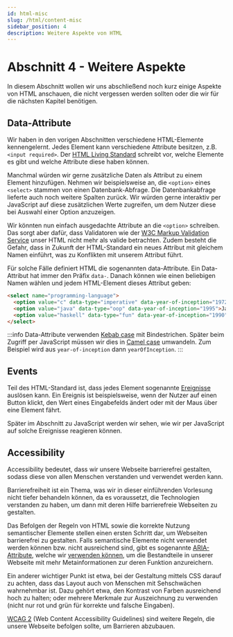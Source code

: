 ```yaml
---
id: html-misc
slug: /html/content-misc
sidebar_position: 4
description: Weitere Aspekte von HTML
---
```


# Abschnitt 4 - Weitere Aspekte

In diesem Abschnitt wollen wir uns abschließend noch kurz einige Aspekte von
HTML anschauen, die nicht vergessen werden sollten oder die wir für die nächsten
Kapitel benötigen.

## Data-Attribute

Wir haben in den vorigen Abschnitten verschiedene HTML-Elemente kennengelernt.
Jedes Element kann verschiedene Attribute besitzen, z.B. `<input required>`.
Der [HTML Living Standard](https://html.spec.whatwg.org/multipage/) schreibt
vor, welche Elemente es gibt und welche Attribute diese haben können.

Manchmal würden wir gerne zusätzliche Daten als Attribut zu einem Element
hinzufügen. Nehmen wir beispielsweise an, die `<option>` eines `<select>`
stammen von einen Datenbank-Abfrage. Die Datenbankabfrage lieferte auch noch
weitere Spalten zurück. Wir würden gerne interaktiv per JavaScript auf diese
zusätzlichen Werte zugreifen, um dem Nutzer diese bei Auswahl einer Option
anzuzeigen.

Wir könnten nun einfach ausgedachte Attribute an die `<option>` schreiben.
Das sorgt aber dafür, dass Validatoren wie der [W3C Markup Validation Service](https://validator.w3.org/)
unser HTML nicht mehr als valide betrachten. Zudem besteht die Gefahr, dass
in Zukunft der HTML-Standard ein neues Attribut mit gleichem Namen einführt,
was zu Konflikten mit unserem Attribut führt.

Für solche Fälle definiert HTML die sogenannten data-Attribute. Ein Data-Attribut
hat immer den Präfix `data-`. Danach können wie einen beliebigen Namen wählen
und jedem HTML-Element dieses Attribut geben:

```html
<select name="programming-language">
  <option value="c" data-type="imperative" data-year-of-inception="1972">C</option>
  <option value="java" data-type="oop" data-year-of-inception="1995">Java</option>
  <option value="haskell" data-type="fun" data-year-of-inception="1990">Haskell</option>
</select>
```

:::info
Data-Attribute verwenden [Kebab case](https://developer.mozilla.org/en-US/docs/Glossary/Kebab_case)
mit Bindestrichen. Später beim Zugriff per JavaScript müssen wir dies in
[Camel case](https://developer.mozilla.org/en-US/docs/Glossary/Camel_case) umwandeln.
Zum Beispiel wird aus `year-of-inception` dann `yearOfInception`. 
:::

## Events

Teil des HTML-Standard ist, dass jedes Element sogenannte [Ereignisse](https://html.spec.whatwg.org/multipage/webappapis.html#events)
auslösen kann. Ein Ereignis ist beispielsweise, wenn der Nutzer auf einen Button klickt,
den Wert eines Eingabefelds ändert oder mit der Maus über eine Element fährt.

Später im Abschnitt zu JavaScript werden wir sehen, wie wir per JavaScript
auf solche Ereignisse reagieren können.

## Accessibility

Accessibility bedeutet, dass wir unsere Webseite barrierefrei gestalten, sodass
diese von allen Menschen verstanden und verwendet werden kann.

Barrierefreiheit ist ein Thema, was wir in dieser einführenden Vorlesung nicht
tiefer behandeln können, da es voraussetzt, die Technologien verstanden zu haben,
um dann mit deren Hilfe barrierefreie Webseiten zu gestalten.

Das Befolgen der Regeln von HTML sowie die korrekte Nutzung semantischer Elemente
stellen einen ersten Schritt dar, um Webseiten barrierefrei zu gestalten. Falls
semantische Elemente nicht verwendet werden können bzw. nicht ausreichend sind,
gibt es sogenannte [ARIA-Attribute](https://www.w3.org/TR/wai-aria-1.2/), welche
wir [verwenden können](https://developer.mozilla.org/en-US/docs/Web/Accessibility/ARIA), um
die Bestandteile in unserer Webseite mit mehr Metainformationen zur deren Funktion anzureichern.

Ein anderer wichtiger Punkt ist etwa, bei der Gestaltung mittels CSS darauf zu achten,
dass das Layout auch von Menschen mit Sehschwächen wahrnehmbar ist. Dazu gehört
etwa, den Kontrast von Farben ausreichend hoch zu halten; oder mehrere Merkmale
zur Auszeichnung zu verwenden (nicht nur rot und grün für korrekte und falsche Eingaben).

[WCAG 2](https://www.w3.org/WAI/standards-guidelines/wcag/) (Web Content Accessibility Guidelines)
sind weitere Regeln, die unsere Webseite befolgen sollte, um Barrieren abzubauen.